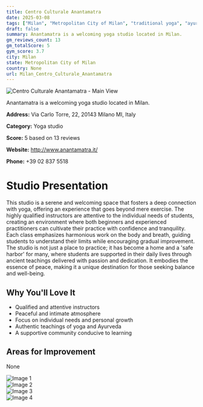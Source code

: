 ```yaml
---
title: Centro Culturale Anantamatra
date: 2025-03-08
tags: ["Milan", "Metropolitan City of Milan", "traditional yoga", "ayurveda", "peaceful", "intimate", "Milan"]  
draft: false
summary: Anantamatra is a welcoming yoga studio located in Milan.
gm_reviews_count: 13
gm_totalScore: 5
gym_score: 3.7
city: Milan
state: Metropolitan City of Milan
country: None
url: Milan_Centro_Culturale_Anantamatra
---
```


<div className="aspect-[16/9] relative my-8">
  <img 
    src="https://lh5.googleusercontent.com/p/AF1QipNJcz8Ta2GinrtZO5_FRiDYcFfPIMsWfXtUhFgg=w1920-h1080-k-no"
    alt="Centro Culturale Anantamatra - Main View"
    className="object-cover absolute inset-0 w-full h-full rounded-lg"
  />
</div>

Anantamatra is a welcoming yoga studio located in Milan.

**Address:** Via Carlo Torre, 22, 20143 Milano MI, Italy

**Category:** Yoga studio

**Score:** 5 based on 13 reviews

**Website:** http://www.anantamatra.it/

**Phone:** +39 02 837 5518

# Studio Presentation

This studio is a serene and welcoming space that fosters a deep connection with yoga, offering an experience that goes beyond mere exercise. The highly qualified instructors are attentive to the individual needs of students, creating an environment where both beginners and experienced practitioners can cultivate their practice with confidence and tranquility. Each class emphasizes harmonious work on the body and breath, guiding students to understand their limits while encouraging gradual improvement. The studio is not just a place to practice; it has become a home and a 'safe harbor' for many, where students are supported in their daily lives through ancient teachings delivered with passion and dedication. It embodies the essence of peace, making it a unique destination for those seeking balance and well-being.

## Why You'll Love It

- Qualified and attentive instructors
- Peaceful and intimate atmosphere
- Focus on individual needs and personal growth
- Authentic teachings of yoga and Ayurveda
- A supportive community conducive to learning

## Areas for Improvement

None

<div className="grid grid-cols-1 xl:grid-cols-2 gap-4 my-8">
<div className="aspect-[4/3] relative"><img src="https://lh5.googleusercontent.com/p/AF1QipPMV_eIWBq92y7pyYNFgOnbEj0pX3XEaP3_KSpd=w1920-h1080-k-no" alt="Image 1" className="object-cover absolute inset-0 w-full h-full rounded-lg" /></div>
<div className="aspect-[4/3] relative"><img src="https://lh5.googleusercontent.com/p/AF1QipNN5BCBtdOJsZ96jyWElR5ZEVhn5kklAAFAWSZL=w1920-h1080-k-no" alt="Image 2" className="object-cover absolute inset-0 w-full h-full rounded-lg" /></div>
<div className="aspect-[4/3] relative"><img src="https://lh5.googleusercontent.com/p/AF1QipMLJOOqIkuZst_W5fTN0XLb4jnf2PeQMEG4msSJ=w1920-h1080-k-no" alt="Image 3" className="object-cover absolute inset-0 w-full h-full rounded-lg" /></div>
<div className="aspect-[4/3] relative"><img src="https://lh5.googleusercontent.com/p/AF1QipNUGCDlXASAcsSJmH-zv1THowXsJeGSXwJgCQ3e=w1920-h1080-k-no" alt="Image 4" className="object-cover absolute inset-0 w-full h-full rounded-lg" /></div>
</div>